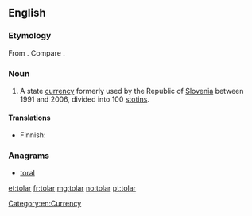 ==English==

===Etymology===
From {{etyl|de|en}} {{term|Thaler||valley|lang=de}}. Compare {{term|dollar}}.

===Noun===
{{en-noun}}

# A state [[currency]] formerly used by the Republic of [[Slovenia]] between 1991 and 2006, divided into 100 [[stotin]]s.

====Translations====
{{trans-top|currency of the Republic of Slovenia}}
* Finnish: {{t-|fi|tolar}}
{{trans-mid}}
{{trans-bottom}}

===Anagrams===
* [[toral#English|toral]]

[[Category:en:Currency]]

[[et:tolar]]
[[fr:tolar]]
[[mg:tolar]]
[[no:tolar]]
[[pt:tolar]]